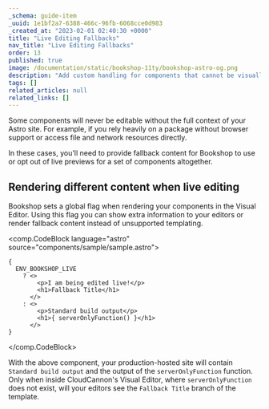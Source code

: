 ```yaml
---
_schema: guide-item
_uuid: 1e1bf2a7-6388-466c-96fb-6068cce0d983
_created_at: "2023-02-01 02:40:30 +0000"
title: "Live Editing Fallbacks"
nav_title: "Live Editing Fallbacks"
order: 13
published: true
image: /documentation/static/bookshop-11ty/bookshop-astro-og.png
description: "Add custom handling for components that cannot be visually edited"
tags: []
related_articles: null
related_links: []
---
```


Some components will never be editable without the full context of your Astro site. For example,
if you rely heavily on a package without browser support or access file and network resources directly.

In these cases, you'll need to provide fallback content for Bookshop to use or opt out of live previews
for a set of components altogether.

## Rendering different content when live editing

Bookshop sets a global flag when rendering your components in the Visual Editor. Using this flag
you can show extra information to your editors or render fallback content instead of unsupported templating.

<comp.CodeBlock language="astro" source="components/sample/sample.astro">
```
{ 
  ENV_BOOKSHOP_LIVE
    ? <>
        <p>I am being edited live!</p>
        <h1>Fallback Title</h1>
      </> 
    : <>
        <p>Standard build output</p>
        <h1>{ serverOnlyFunction() }</h1>
      </>
}
```
</comp.CodeBlock>

With the above component, your production-hosted site will contain `Standard build output` and the output
of the `serverOnlyFunction` function. Only when inside CloudCannon's Visual Editor, where `serverOnlyFunction` does not exist,
will your editors see the `Fallback Title` branch of the template.